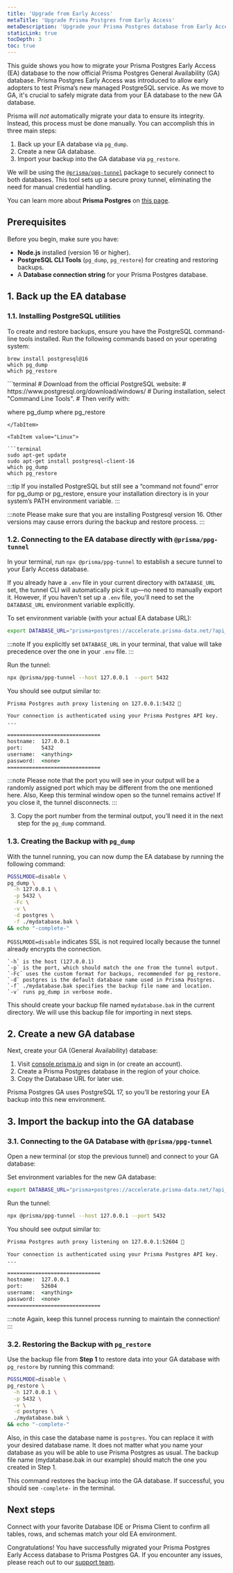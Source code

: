 ```yaml
---
title: 'Upgrade from Early Access'
metaTitle: 'Upgrade Prisma Postgres from Early Access'
metaDescription: 'Upgrade your Prisma Postgres database from Early Access database to General Availability database.'
staticLink: true
tocDepth: 3
toc: true
---
```


This guide shows you how to migrate your Prisma Postgres Early Access (EA) database to the now official Prisma Postgres General Availability (GA) database. Prisma Postgres Early Access was introduced to allow early adopters to test Prisma’s new managed PostgreSQL service. As we move to GA, it's crucial to safely migrate data from your EA database to the new GA database.

Prisma will _not_ automatically migrate your data to ensure its integrity. Instead, this process must be done manually. You can accomplish this in three main steps:

1. Back up your EA database via `pg_dump`.
2. Create a new GA database.
3. Import your backup into the GA database via `pg_restore`.

We will be using the [`@prisma/ppg-tunnel`](https://www.npmjs.com/package/@prisma/ppg-tunnel) package to securely connect to both databases. This tool sets up a secure proxy tunnel, eliminating the need for manual credential handling.

You can learn more about **Prisma Postgres** on [this page](/postgres).

## Prerequisites

Before you begin, make sure you have:

- **Node.js** installed (version 16 or higher).
- **PostgreSQL CLI Tools** (`pg_dump`, `pg_restore`) for creating and restoring backups.
- A **Database connection string** for your Prisma Postgres database.


## 1. Back up the EA database

### 1.1. Installing PostgreSQL utilities

To create and restore backups, ensure you have the PostgreSQL command-line tools installed. Run the following commands based on your operating system:

<TabbedContent code>

<TabItem value="macOS">

```terminal
brew install postgresql@16
which pg_dump
which pg_restore
```

</TabItem>

<TabItem value="Windows">
```terminal
# Download from the official PostgreSQL website:
# https://www.postgresql.org/download/windows/
# During installation, select "Command Line Tools".
# Then verify with:

where pg_dump
where pg_restore
```
</TabItem>

<TabItem value="Linux">

```terminal
sudo apt-get update
sudo apt-get install postgresql-client-16
which pg_dump
which pg_restore
```

</TabItem>

</TabbedContent>

:::tip
If you installed PostgreSQL but still see a “command not found” error for pg_dump or pg_restore, ensure your installation directory is in your system’s PATH environment variable.
:::

:::note
Please make sure that you are installing Postgresql version 16. Other versions may cause errors during the backup and restore process.
:::

### 1.2. Connecting to the EA database directly with `@prisma/ppg-tunnel`

In your terminal, run `npx @prisma/ppg-tunnel` to establish a secure tunnel to your Early Access database.

If you already have a `.env` file in your current directory with `DATABASE_URL` set, the tunnel CLI will automatically pick it up—no need to manually export it. However, if you haven't set up a `.env` file, you'll need to set the `DATABASE_URL` environment variable explicitly.

To set environment variable (with your actual EA database URL):
```bash
export DATABASE_URL="prisma+postgres://accelerate.prisma-data.net/?api_key=eyJhbGciOiJIUzI..."
```
:::note
If you explicitly set `DATABASE_URL` in your terminal, that value will take precedence over the one in your `.env` file.
:::

Run the tunnel:
```bash
npx @prisma/ppg-tunnel --host 127.0.0.1  --port 5432
```

You should see output similar to:

```cmd
Prisma Postgres auth proxy listening on 127.0.0.1:5432 🚀

Your connection is authenticated using your Prisma Postgres API key.
...

==============================
hostname:  127.0.0.1
port:      5432
username:  <anything>
password:  <none>
==============================
```

:::note
Please note that the port you will see in your output will be a randomly assigned port which may be different from the one mentioned here.
Also, Keep this terminal window open so the tunnel remains active! If you close it, the tunnel disconnects.
:::

3. Copy the port number from the terminal output, you’ll need it in the next step for the `pg_dump` command.

### 1.3. Creating the Backup with `pg_dump`

With the tunnel running, you can now dump the EA database by running the following command:
```bash
PGSSLMODE=disable \
pg_dump \
  -h 127.0.0.1 \
  -p 5432 \
  -Fc \
  -v \
  -d postgres \
  -f ./mydatabase.bak \
&& echo "-complete-"
```

`PGSSLMODE=disable` indicates SSL is not required locally because the tunnel already encrypts the connection.

```
`-h` is the host (127.0.0.1)
`-p` is the port, which should match the one from the tunnel output.
`-Fc` uses the custom format for backups, recommended for pg_restore.
`-d` postgres is the default database name used in Prisma Postgres.
`-f` ./mydatabase.bak specifies the backup file name and location.
`-v` runs pg_dump in verbose mode.
```

This should create your backup file named `mydatabase.bak` in the current directory. We will use this backup file for importing in next steps.

## 2. Create a new GA database

Next, create your GA (General Availability) database:
1.	Visit [console.prisma.io](https://console.prisma.io) and sign in (or create an account).
2.	Create a Prisma Postgres database in the region of your choice.
3.	Copy the Database URL for later use.

Prisma Postgres GA uses PostgreSQL 17, so you’ll be restoring your EA backup into this new environment.

## 3. Import the backup into the GA database

### 3.1. Connecting to the GA Database with `@prisma/ppg-tunnel`

Open a new terminal (or stop the previous tunnel) and connect to your GA database:

Set environment variables for the new GA database:
```bash
export DATABASE_URL="prisma+postgres://accelerate.prisma-data.net/?api_key=eyJhbGciOiJIUzI..."
```

Run the tunnel:
```bash
npx @prisma/ppg-tunnel --host 127.0.0.1 --port 5432
```

You should see output similar to:

```cmd
Prisma Postgres auth proxy listening on 127.0.0.1:52604 🚀

Your connection is authenticated using your Prisma Postgres API key.
...

==============================
hostname:  127.0.0.1
port:      52604
username:  <anything>
password:  <none>
==============================
```


:::note
Again, keep this tunnel process running to maintain the connection!
:::

### 3.2. Restoring the Backup with `pg_restore`

Use the backup file from **Step 1** to restore data into your GA database with `pg_restore` by running this command:

```bash
PGSSLMODE=disable \
pg_restore \
  -h 127.0.0.1 \
  -p 5432 \
  -v \
  -d postgres \
  ./mydatabase.bak \
&& echo "-complete-"
```

Also, in this case the database name is `postgres`. You can replace it with your desired database name. It does not matter what you name your database as you will be able to use Prisma Postgres as usual.
The backup file name (mydatabase.bak in our example) should match the one you created in Step 1.

This command restores the backup into the GA database. If successful, you should see `-complete-` in the terminal.

## Next steps

Connect with your favorite Database IDE or Prisma Client to confirm all tables, rows, and schemas match your old EA environment.

Congratulations! You have successfully migrated your Prisma Postgres Early Access database to Prisma Postgres GA. If you encounter any issues, please reach out to our [support team](https://www.prisma.io/support).


